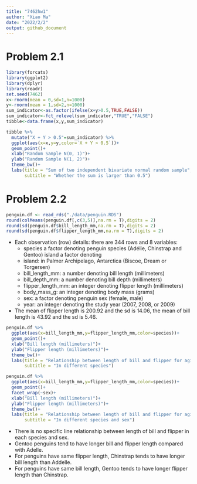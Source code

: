 ```yaml
---
title: "7462hw1"
author: "Xiao Ma"
date: "2022/2/2"
output: github_document
---
```

# Problem 2.1
```r
library(forcats)
library(ggplot2)
library(dplyr)
library(readr)
set.seed(7462)
x<-rnorm(mean = 0,sd=1,n=1000)
y<-rnorm(mean = 1,sd=2,n=1000)
sum_indicator<-as.factor(ifelse(x+y>0.5,TRUE,FALSE))
sum_indicator<-fct_relevel(sum_indicator,"TRUE","FALSE")
tibble<-data.frame(x,y,sum_indicator)

tibble %>%
  mutate("X + Y > 0.5"=sum_indicator) %>%
  ggplot(aes(x=x,y=y,color=`X + Y > 0.5`))+
  geom_point()+
  xlab("Random Sample N(0, 1)")+
  ylab("Random Sample N(1, 2)")+
  theme_bw()+
  labs(title = "Sum of two independent bivariate normal random sample",
       subtitle = "Whether the sum is larger than 0.5")
```

# Problem 2.2
```r
penguin.df <- read_rds("./data/penguin.RDS")
round(colMeans(penguin.df[,c(3,5)],na.rm = T),digits = 2)
round(sd(penguin.df$bill_length_mm,na.rm = T),digits = 2)
round(sd(penguin.df$flipper_length_mm,na.rm = T),digits = 2)
```

- Each observation (row) details: there are 344 rows and 8 variables:
  - species a factor denoting penguin species (Adélie, Chinstrap and Gentoo) island a factor denoting 
  - island: in Palmer Archipelago, Antarctica (Biscoe, Dream or Torgersen)
  - bill_length_mm: a number denoting bill length (millimeters)
  - bill_depth_mm: a number denoting bill depth (millimeters)
  - flipper_length_mm: an integer denoting flipper length (millimeters)
  - body_mass_g: an integer denoting body mass (grams)
  - sex: a factor denoting penguin sex (female, male)
  - year: an integer denoting the study year (2007, 2008, or 2009)
- The mean of flipper length is 200.92 and the sd is 14.06, the mean of bill length is 43.92 and the sd is 5.46.
```r
penguin.df %>%
  ggplot(aes(x=bill_length_mm,y=flipper_length_mm,color=species))+
  geom_point()+
  xlab("Bill length (millimeters)")+
  ylab("Flipper length (millimeters)")+
  theme_bw()+
  labs(title = "Relationship between length of bill and flipper for aging penguins",
       subtitle = "In different species")
```


```r
penguin.df %>%
  ggplot(aes(x=bill_length_mm,y=flipper_length_mm,color=species))+
  geom_point()+
  facet_wrap(~sex)+
  xlab("Bill length (millimeters)")+
  ylab("Flipper length (millimeters)")+
  theme_bw()+
  labs(title = "Relationship between length of bill and flipper for aging penguins",
       subtitle = "In different species and sex")
```

- There is no specific line relationship between length of bill and flipper in each species and sex.
- Gentoo penguins tend to have longer bill and flipper length compared with Adelle.
- For penguins have same flipper length, Chinstrap tends to have longer bill length than Addelle.
- For penguins have same bill length, Gentoo tends to have longer flipper length than Chinstrap.
